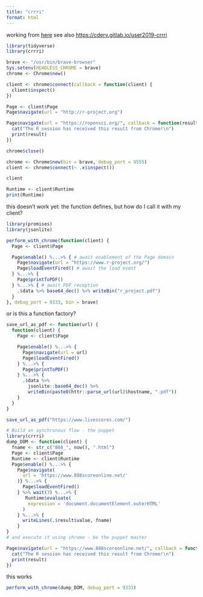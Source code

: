 ```yaml
---
title: "crrri"
format: html
---
```


working from [here](https://github.com/RLesur/crrri)
see also <https://cderv.gitlab.io/user2019-crrri>

```r
library(tidyverse)
library(crrri)
```

```r
brave <- "/usr/bin/brave-browser"
Sys.setenv(HEADLESS_CHROME = brave)
chrome <- Chrome$new()
```

```r
client <- chrome$connect(callback = function(client) {
  client$inspect()
})
```

```r
Page <- client$Page
Page$navigate(url = "http://r-project.org")
```

```r
Page$navigate(url = "https://ropensci.org/", callback = function(result) {
  cat("The R session has received this result from Chrome!\n")
  print(result)
})
```

```r
chrome$close()
```

```r
chrome <- Chrome$new(bin = brave, debug_port = 9555)
client <- chrome$connect(~ .x$inspect())
```

```r
client
```

```r
Runtime <- client$Runtime
print(Runtime)
```

this doesn't work yet: the function defines, but how do I call it with my client?

```r
library(promises)
library(jsonlite)

perform_with_chrome(function(client) {
  Page <- client$Page

  Page$enable() %...>% { # await enablement of the Page domain
    Page$navigate(url = "https://www.r-project.org/") 
    Page$loadEventFired() # await the load event
  } %...>% {
    Page$printToPDF() 
  } %...>% { # await PDF reception
    .$data %>% base64_dec() %>% writeBin("r_project.pdf") 
  }
}, debug_port = 9333, bin = brave)
```

or is this a function factory?

```r
save_url_as_pdf <- function(url) {
  function(client) {
    Page <- client$Page

    Page$enable() %...>% {
      Page$navigate(url = url)
      Page$loadEventFired()
    } %...>% {
      Page$printToPDF()
    } %...>% {
      .$data %>%
        jsonlite::base64_dec() %>%
        writeBin(paste0(httr::parse_url(url)$hostname, ".pdf"))
    }
  }
}
```

```r
save_url_as_pdf("https://www.livescores.com/")
```

```r
# Build an aynchronous flow - the puppet
library(crrri)
dump_DOM <- function(client) {
  fname <- str_c("888_", now(), ".html")
  Page <- client$Page
  Runtime <- client$Runtime
  Page$enable() %...>% {
    Page$navigate(
      url = 'https://www.888scoreonline.net/'
    )} %...>% {
      Page$loadEventFired()
    } %>% wait(3) %...>% {
       Runtime$evaluate(
        expression = 'document.documentElement.outerHTML'
      )
    } %...>% {
      writeLines(.$result$value, fname)
    }
}
# and execute it using chrome - be the puppet master


```

```r
Page$navigate(url = "https://www.888scoreonline.net/", callback = function(result) {
  cat("The R session has received this result from Chrome!\n")
  print(result)
})
```

this works

```r
perform_with_chrome(dump_DOM, debug_port = 9333)
```

